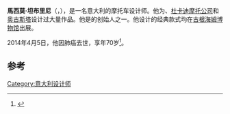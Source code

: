 '''馬西莫·坦布里尼'''（{{lang-it|Massimo Tamburini}}，{{bd|1943年|11月28日|2014年|4月5日|catIdx=Tamburini}}），是一名意大利的摩托车设计师。他为{{link-en|卡吉瓦|Cagiva}}、[[杜卡迪摩托公司|杜卡迪摩托公司]]和[[奧古斯塔-威斯特蘭|奥古斯塔]]设计过大量作品。他是{{link-en|比摩塔公司|Bimota}}的创始人之一。他设计的经典款式均在[[古根海姆博物馆|古根海姆博物馆]]出展。

2014年4月5日，他因肺癌去世，享年70岁<ref>{{Cite web|title=E' morto Massimo Tamburini|work=motblog.it|date=6 April 2014 |url=http://www.motoblog.it/post/302867/e-morto-massimo-tamburini|accessdate=8 April 2014|language=it}}</ref>。

==参考==
{{Reflist}}
{{DEFAULTSORT:Tamburini, Massimo}}
[[Category:意大利设计师|Category:意大利设计师]]